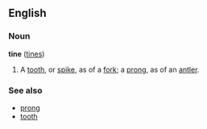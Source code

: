 ==English==
===Noun===
'''tine''' ([[tines]])

#A [[tooth]], or [[spike]], as of a [[fork]]; a [[prong]], as of an [[antler]].

===See also===
*[[prong]]
*[[tooth]]